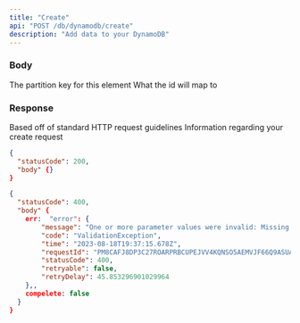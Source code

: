 ```yaml
---
title: "Create"
api: "POST /db/dynamodb/create"
description: "Add data to your DynamoDB"
---
```


### Body

<ParamField body="id" type="string" required>
  The partition key for this element
</ParamField>

<ParamField body="name" type="string" required>
  What the id will map to
</ParamField>

### Response

<ResponseField name="statusCode" type="number">
  Based off of standard HTTP request guidelines
</ResponseField>

<ResponseField name="body" type="object">
    Information regarding your create request
</ResponseField>

<ResponseExample>

```json Success Response
{
  "statusCode": 200,
  "body" {}
}
```

```json Error Response
{
  "statusCode": 400,
  "body" {
    err:  "error": {
        "message": "One or more parameter values were invalid: Missing the key id in the item",
        "code": "ValidationException",
        "time": "2023-08-18T19:37:15.678Z",
        "requestId": "PM8CAFJ8DP3C27ROARPRBCUPEJVV4KQNSO5AEMVJF66Q9ASUAAJG",
        "statusCode": 400,
        "retryable": false,
        "retryDelay": 45.853296901029964
    },,
    compelete: false
  }
}
```

</ResponseExample>
